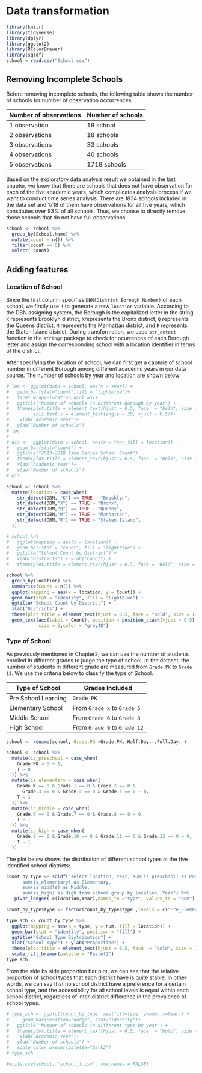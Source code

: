 # Data transformation
```r
library(knitr)
library(tidyverse)
library(dplyr)
library(ggplot2)
library(RColorBrewer)
library(sqldf)
school = read.csv("School.csv")
```

## Removing Incomplete Schools
Before removing incomplete schools, the following table shows the number of schools for number of observation occurrences:

| Number of observations |      Number of schools       |
| ---------------------- | ---------------------------- |
|          1 observation |             19 school        |
|          2 observations|             18 schools       |
|          3 observations|             33 schools       |
|          4 observations|             40 schools       |
|          5 observations|            1718 schools      |

Based on the exploratory data analysis result we obtained in the last chapter, we know that there are schools that does not have observation for each of the five academic years, which complicates analysis process if we want to conduct time series analysis. There are 1834 schools included in the data set and 1718 of them have observations for all five years, which constitutes over 93% of all schools. Thus, we choose to directly remove those schools that do not have full observations.
```r
school <- school %>%
  group_by(School.Name) %>%
  mutate(count = n()) %>%
  filter(count == 5) %>%
  select(-count)
```

## Adding features
### Location of School
Since the first column specifies `DBN(District Borough Number)` of each school, we firstly use it to generate a new `location` variable. According to the DBN assigning system, the Borough is the capitalized letter in the string. `K` represents Brooklyn district, `X`represents the Bronx district, `Q` represents the Queens district, `M` represents the Manhattan district, and `R` represents the Staten Island district. During transformation, we used `str_detect` function in the `stringr` package to check for ocurrences of each Borough letter and assign the corresponding school with a location identifier in terms of the district.

After specifying the location of school, we can first get a capture of school number in different Borough among different academic years in our data source. The number of schools by year and location are shown below:

```r
# loc <- ggplot(data = school, aes(x = Year)) + 
#   geom_bar(stat="count",fill = "lightblue")+
#   facet_wrap(~location,ncol =5)+
#   ggtitle("Number of schools in different Borough by year") + 
#   theme(plot.title = element_text(hjust = 0.5, face  = "bold", size = 14), 
#         axis.text.x = element_text(angle = 30, vjust = 0.5))+
#    xlab("Academic Year")+
#   ylab("Number of schools")
# loc
# 
# dis <-  ggplot(data = school, aes(x = Year,fill = location)) + 
#   geom_bar(stat="count") +
#   ggtitle("2013-2018 Time Series School Count") +
#   theme(plot.title = element_text(hjust = 0.5, face  = "bold", size = 14)) + 
#   xlab("Academic Year")+
#   ylab("Number of schools") 
# dis
```

```r
school <- school %>% 
  mutate(location = case_when(
    str_detect(DBN, "K") == TRUE ~ "Brooklyn",
    str_detect(DBN,"X") == TRUE ~ "Bronx",
    str_detect(DBN,"Q") == TRUE ~ "Queens",
    str_detect(DBN,"M") == TRUE ~ "Manhattan",
    str_detect(DBN,"R") == TRUE ~ "Staten Island",
  ))

# school %>%
#   ggplot(mapping = aes(x = location)) +
#   geom_bar(stat = "count", fill = "lightblue") +
#   ggtitle("School Count by District") +
#   xlab("Districts") + ylab("Count") +
#   theme(plot.title = element_text(hjust = 0.5, face = "bold", size = 14))

school %>%
  group_by(location) %>%
  summarise(Count = n()) %>%
  ggplot(mapping = aes(x = location, y = Count)) +
  geom_bar(stat = "identity", fill = "lightblue") +
  ggtitle("School Count by District") +
  xlab("Districts") +
  theme(plot.title = element_text(hjust = 0.5, face = "bold", size = 14)) +
  geom_text(aes(label = Count), position = position_stack(vjust = 0.5), 
            size = 3,color = "grey48")
```

### Type of School
As previously mentioned in Chapter2, we can use the number of students enrolled in different grades to judge the type of school. In the dataset, the number of students in different grade are measured from `Grade PK` to `Grade 12`. We use the criteria below to classify the type of School.

| Type of School      | Grades Included              |
| ------------------- | ---------------------------- |
| Pre School Learning | `Grade PK`                   |
| Elementary School   | From `Grade k` to `Grade 5`  |
| Middle School       | From `Grade 6` to `Grade 8`  |
| High School         | From `Grade 9` to `Grade 12` |

```r
school <- rename(school, Grade.PK =Grade.PK..Half.Day...Full.Day. )
```

```r
school <- school %>% 
  mutate(is_preschool = case_when(
    Grade.PK > 0 ~ 1,
    T ~ 0
  )) %>% 
  mutate(is_elementary = case_when(
    Grade.K == 0 & Grade.1 == 0 & Grade.2 == 0 &
      Grade.3 == 0 & Grade.4 == 0 & Grade.5 == 0 ~ 0,
    T ~ 1
  )) %>% 
  mutate(is_middle = case_when(
    Grade.6 == 0 & Grade.7 == 0 & Grade.8 == 0 ~ 0,
    T ~ 1
  )) %>% 
  mutate(is_high = case_when(
    Grade.9 == 0 & Grade.10 == 0 & Grade.11 == 0 & Grade.12 == 0 ~ 0,
    T ~ 1
  ))
```

The plot below shows the distribution of different school types at the five identified school districts:

```r
count_by_type <- sqldf("select location, Year, sum(is_preschool) as Pre_Elementary,
      sum(is_elementary) as Elementary,
      sum(is_middle) as Middle,
      sum(is_high) as High from school group by location ,Year") %>% 
   pivot_longer(-c(location,Year),names_to ="type", values_to = "num")

count_by_type$type <- factor(count_by_type$type ,levels = c("Pre_Elementary", "Elementary", "Middle", "High"))

type_sch <- count_by_type %>%
  ggplot(mapping = aes(x = type, y = num, fill = location)) +
  geom_bar(stat = "identity", position = "fill") +
  ggtitle("School Type Distribution") +
  xlab("School Type") + ylab("Proportion") +
  theme(plot.title = element_text(hjust = 0.5, face  = "bold", size = 14))+
  scale_fill_brewer(palette = "Pastel2") 
type_sch
```

From the side by side proportion bar plot, we can see that the relative proportion of school types that each district have is quite stable. In other words, we can say that no school district have a preference for a certain school type, and the accessibility for all school levels is equal within each school district, regardless of inter-district difference in the prevalence of school types.

```r
# type_sch <- ggplot(count_by_type, aes(fill=type, y=num, x=Year)) + 
#     geom_bar(position="dodge", stat="identity")+
#   ggtitle("Number of schools in different type by year") + 
#   theme(plot.title = element_text(hjust = 0.5, face  = "bold", size = 14))+
#    xlab("Academic Year")+
#   ylab("Number of schools") +
#   scale_color_brewer(palette="Dark2")
# type_sch
```


```r
#write.csv(school, "school_f.csv", row.names = FALSE)
```